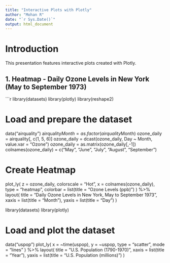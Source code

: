 ---
title: "Interactive Plots with Plotly"
author: "Mohan R"
date: "`r Sys.Date()`"
output: html_document
---

# Introduction
This presentation features interactive plots created with Plotly.

## **1. Heatmap - Daily Ozone Levels in New York (May to September 1973)**

```{r heatmap, message=FALSE}
library(datasets)
library(plotly)
library(reshape2)

# Load and prepare the dataset
data("airquality")
airquality$Month = as.factor(airquality$Month)
ozone_daily = airquality[, c(1, 5, 6)]
ozone_daily = dcast(ozone_daily, Day ~ Month, value.var = "Ozone")
ozone_daily = as.matrix(ozone_daily[,-1])
colnames(ozone_daily) = c("May", "June", "July", "August", "September")

# Create Heatmap
plot_ly(
  z = ozone_daily, 
  colorscale = "Hot", 
  x = colnames(ozone_daily), 
  type = "heatmap",
  colorbar = list(title = "Ozone Levels (ppb)")
) %>% layout(
  title = "Daily Ozone Levels in New York, May to September 1973", 
  xaxis = list(title = "Month"), 
  yaxis = list(title = "Day")
)


library(datasets)
library(plotly)

# Load and plot the dataset
data("uspop")
plot_ly(
  x = ~time(uspop), 
  y = ~uspop, 
  type = "scatter", 
  mode = "lines"
) %>% layout(
  title = "U.S. Population (1790-1970)", 
  xaxis = list(title = "Year"), 
  yaxis = list(title = "U.S. Population (millions)")
)

